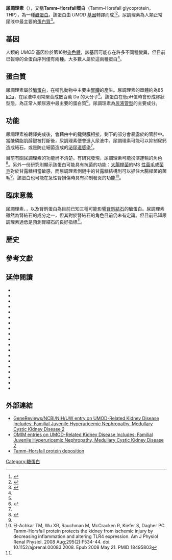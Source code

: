 {{Infobox_gene}}
'''尿調理素'''（{{lang|en|uromodulin}}），又稱'''Tamm–Horsfall蛋白'''（Tamm–Horsfall glycoprotein，THP），為一種[[醣蛋白|醣蛋白]]。該蛋白由 ''UMOD'' [[基因|基因]]轉譯而成<ref name="pmid8382593">{{cite journal | vauthors=Jeanpierre C, Whitmore SA, Austruy E, Cohen-Salmon M, Callen DF, Junien C | title = Chromosomal assignment of the uromodulin gene (UMOD) to 16p13.11 | journal=Cytogenet Cell Genet | volume = 62 | issue = 4 | pages = 185–7 |date=Mar 1993 | pmid = 8382593 | pmc =  | doi =10.1159/000133470  }}</ref><ref name="entrez">{{cite web| title = Entrez Gene: UMOD uromodulin (uromucoid, Tamm–Horsfall glycoprotein)| url = http://www.ncbi.nlm.nih.gov/sites/entrez?Db=gene&Cmd=ShowDetailView&TermToSearch=7369| accessdate = 2016-12-20| archive-date = 2010-03-07| archive-url = https://web.archive.org/web/20100307003540/http://www.ncbi.nlm.nih.gov/sites/entrez?Db=gene&Cmd=ShowDetailView&TermToSearch=7369| dead-url = no}}</ref>。尿調理素為人類正常尿液中最主要的[[蛋白質|蛋白質]]<ref name="Lau_2008">{{cite journal | vauthors=Lau WH, Leong WS, Ismail Z, Gam LH | title = Qualification and application of an ELISA for the determination of Tamm Horsfall protein (THP) in human urine and its use for screening of kidney stone disease | journal=Int. J. Biol. Sci. | volume = 4 | issue = 4 | pages = 215–22 | year = 2008 | pmid = 18695745 | pmc = 2500153 | doi=10.7150/ijbs.4.215}}</ref>。

== 基因 ==

人類的 ''UMOD'' 基因位於第16對[[染色體|染色體]]，該基因可能存在許多不同種變異，但目前已報導的全蛋白序列僅有兩種。大多數人屬於這兩種蛋白<ref name="entrez"/>。

== 蛋白質 ==
尿調理素屬於{{tsl|en|glycophosphatidylinositol|多醣磷脂肌醇錨定物||多醣磷脂肌醇錨定}}[[醣蛋白|醣蛋白]]，在哺乳動物中主要由[[腎臟|腎臟]]的{{tsl|en|thick ascending limb of the loop of Henle|亨耳氏套粗上升支}}產生。尿調理素的單體約為85 [[原子质量单位|kDa]]，在尿液中則常聚合成數百萬 Da 的大分子<ref name="Lau_2008"/>。該蛋白在低pH值時會形成膠狀型態，為正常人類尿液中最主要的蛋白質<ref name="Nagaraj_Mann_2011">{{cite journal | vauthors = Nagaraj N, Mann M | title = Quantitative analysis of the intra- and inter-individual variability of the normal urinary proteome | journal = J. Proteome Res. | volume = 10 | issue = 2 | pages = 637–45 |date=February 2011 | pmid = 21126025 | doi = 10.1021/pr100835s }}</ref>。尿調理素為[[管型_(尿液)|尿液管型]]的主要成分。

== 功能 ==
尿調理素被轉譯完成後，會藉由{{tsl|en|ectodomain|外結構域}}中的{{tsl|en|glycophosphatidylinositol|醣磷脂肌醇}}鍵與膜相接，剩下的部分會暴露於{{tsl|en|loop of Henle|亨耳氏套}}的管腔中。當醣磷脂肌醇鍵被打斷後，尿調理素便會進入尿液中。尿調理素可能可以抑制尿鈣造成結石，或是防止細菌造成的[[泌尿道感染|泌尿道感染]]<ref name="entrez"/>。

目前有關尿調理素的功能尚不清楚。有研究發現，尿調理素可能扮演運輸的角色<ref name="pmid15522986">{{cite journal | vauthors=Bachmann S, Mutig K, Bates J, Welker P, Geist B, Gross V, Luft FC, Alenina N, Bader M, Thiele BJ, Prasadan K, Raffi HS, Kumar S | title = Renal effects of Tamm-Horsfall protein (uromodulin) deficiency in mice | journal=Am. J. Physiol. Renal Physiol. | volume = 288 | issue = 3 | pages = F559–67 | year = 2005 | pmid = 15522986 | doi = 10.1152/ajprenal.00143.2004 }}</ref>。另外一份研究則顯示該蛋白可能具有抗菌的功能：[[大腸桿菌|大腸桿菌]]的MS [[性菌毛|性菌毛]]或[[菌毛|菌毛]]對於甘露糖相當敏感，而尿調理素側鏈中的甘露糖結構則可以抓住大腸桿菌的菌毛<ref name="Lau_2008" />。該蛋白也可能在急性腎損傷時具有抑制發炎的功能<ref>El-Achkar TM, Wu XR, Rauchman M, McCracken R, Kiefer S, Dagher PC. Tamm-Horsfall protein protects the kidney from ischemic injury by decreasing inflammation and altering TLR4 expression. Am J Physiol Renal Physiol. 2008 Aug;295(2):F534-44. doi: 10.1152/ajprenal.00083.2008. Epub 2008 May 21. PMID 18495803</ref>。

== 臨床意義 ==
尿調理素、{{le|尿橋蛋白|Uropontin}}，以及腎鈣蛋白為目前已知三種可能影響[[腎結石|腎鈣結石]]的醣蛋白。尿調理素雖然為腎結石的成分之一，但其對於腎結石的角色目前仍未有定論。但目前已知尿調理素過低是預測腎結石的良好指標<ref name="Lau_2008" />。

<!-- Defects in this gene are associated with the autosomal dominant renal disorders {{tsl|en|medullary cystic kidney disease||medullary cystic kidney disease-2}} (MCKD2) and familial juvenile hyperuricemic nephropathy (FJHN). These disorders are characterized by juvenile onset of [[高尿酸血症|hyperuricemia]], gout, and progressive renal failure.<ref name="entrez"/>

Antibodies to Tamm–Horsfall protein have been seen in various forms of [[腎炎|nephritis]] (e.g., [[多瑙河地區性家族性腎病|Balkan nephropathy]]), however, it remains unclear whether there is any pathophysiologic relevance to these findings.<ref name="pmid1762338">{{cite journal | vauthors=Vizjak A, Trnacević S, Ferluga D, Halilbasić A | title = Renal function, protein excretion, and pathology of Balkan endemic nephropathy. IV. Immunohistology | journal=Kidney Int. Suppl. | volume = 34 | pages = S68–74 |date=November 1991 | pmid = 1762338 }}</ref>

In [[多發性骨髓瘤|multiple myeloma]], there is often protein cast in the distal convoluted tubule and collecting duct of the kidneys, mainly consisting of immunoglobulin light chain known as {{tsl|en|Bence Jones protein||Bence Jones protein}}, but often also contain Tamm–Horsfall protein.<ref name="isbn0-7216-0265-7">{{cite book | vauthors=Abbas AK, Gerber R, Mitchell RS, Kumar V, Fausto N | title = Pocket companion to Robbins and Cotran Pathologic Basis of Disease | url=https://archive.org/details/pocketcompaniont00rich | edition = 7th | publisher=Saunders, Elsevier | location = Philadelphia, Pa | year = 2006 | origyear = | pages = [https://archive.org/details/pocketcompaniont00rich/page/353 353] | isbn = 0-7216-0265-7 }}</ref><ref name=Robbins>{{Cite book | veditors = Kumar V,  Abbas AK, Fauso N, Mitchell R | title = Robbins Basic Patholog | author = Aster JC | chapter = The Hematopoietic and Lymphoid Systems  | year = 2007 | publisher = Saunders/Elsevier | location = Philadelphia, PA | isbn = 1-4160-2973-7 | page = 455 | edition = 8th }}</ref> -->

== 歷史 ==
<!-- The [[醣蛋白|glycoprotein]] was first purified in 1952 by Igor Tamm and {{tsl|en|Frank Horsfall||Frank Horsfall}} from the urine of healthy individuals.<ref name="pmid14907962">{{cite journal | vauthors=Tamm I, Horsfall FL | title = A mucoprotein derived from human urine which reacts with influenza, mumps, and Newcastle disease viruses | url=https://archive.org/details/sim_journal-of-experimental-medicine_1952-01_95_1/page/71 | journal=J. Exp. Med. | volume = 95 | issue = 1 | pages = 71–97 |date=January 1952 | pmid = 14907962 | doi = 10.1084/jem.95.1.71 | pmc = 2212053 }}</ref> It was later detected in the [[尿|urine]] of all mammals studied.

In January 2016, its 3D structure was determined for the first time by researchers at Karolinska Institutet.<ref name="pmid26811476">{{cite journal | vauthors=Bokhove M, Nishimura K, Brunati M, Han L, de Sanctis D, Rampoldi L, Jovine L | title = A structured interdomain linker directs self-polymerization of human uromodulin | journal=Proc. Natl. Acad. Sci. U.S.A. | volume = 113 | issue = 6 | pages = 1552-1557 |date=2016 | pmid = 26811476 | doi = 10.1073/pnas.1519803113 | pmc = 4760807 }}</ref> -->


== 參考文獻 ==
{{reflist|35em}}

== 延伸閱讀 ==
{{refbegin|35em}}
*{{cite journal   |vauthors=Scolari F, Viola BF, Ghiggeri GM, etal |title=Towards the identification of (a) gene(s) for autosomal dominant medullary cystic kidney disease. |journal=J. Nephrol. |volume=16 |issue= 3 |pages= 321–8 |year= 2003 |pmid= 12832729 }}
*{{cite journal   |vauthors=Rindler MJ, Naik SS, Li N, etal |title=Uromodulin (Tamm-Horsfall glycoprotein/uromucoid) is a phosphatidylinositol-linked membrane protein. |journal=J. Biol. Chem. |volume=265 |issue= 34 |pages= 20784–9 |year= 1991 |pmid= 2249987 }}
*{{cite journal  | vauthors=Muchmore AV, Decker JM |title=Uromodulin: a unique 85-kilodalton immunosuppressive glycoprotein isolated from urine of pregnant women. |journal=Science |volume=229 |issue= 4712 |pages= 479–81 |year= 1985 |pmid= 2409603 |doi=10.1126/science.2409603  }}
*{{cite journal   |vauthors=Pennica D, Kohr WJ, Kuang WJ, etal |title=Identification of human uromodulin as the Tamm-Horsfall urinary glycoprotein. |journal=Science |volume=236 |issue= 4797 |pages= 83–8 |year= 1987 |pmid= 3453112 |doi=10.1126/science.3453112  }}
*{{cite journal   |vauthors=Hession C, Decker JM, Sherblom AP, etal |title=Uromodulin (Tamm-Horsfall glycoprotein): a renal ligand for lymphokines. |journal=Science |volume=237 |issue= 4821 |pages= 1479–84 |year= 1987 |pmid= 3498215 |doi=10.1126/science.3498215  }}
*{{cite journal   |vauthors=Prasadan K, Bates J, Badgett A, etal |title=Nucleotide sequence and peptide motifs of mouse uromodulin (Tamm-Horsfall protein)--the most abundant protein in mammalian urine. |journal=Biochim. Biophys. Acta |volume=1260 |issue= 3 |pages= 328–32 |year= 1995 |pmid= 7873609 |doi=10.1016/0167-4781(94)00240-4}}
*{{cite journal  | vauthors=Huang ZQ, Kirk KA, Connelly KG, Sanders PW |title=Bence Jones proteins bind to a common peptide segment of Tamm-Horsfall glycoprotein to promote heterotypic aggregation. |journal=J. Clin. Invest. |volume=92 |issue= 6 |pages= 2975–83 |year= 1994 |pmid= 8254051 |doi=10.1172/JCI116920  | pmc=288501  }}
*{{cite journal  | vauthors=Rhodes DC, Hinsman EJ, Rhodes JA |title=Tamm-Horsfall glycoprotein binds IgG with high affinity. |journal=Kidney Int. |volume=44 |issue= 5 |pages= 1014–21 |year= 1994 |pmid= 8264130 |doi=10.1038/ki.1993.343  }}
*{{cite journal   |vauthors=Fukushima K, Watanabe H, Takeo K, etal |title=N-linked sugar chain structure of recombinant human lymphotoxin produced by CHO cells: the functional role of carbohydrate as to its lectin-like character and clearance velocity. |journal=Arch. Biochem. Biophys. |volume=304 |issue= 1 |pages= 144–53 |year= 1993 |pmid= 8323280 |doi= 10.1006/abbi.1993.1332 }}
*{{cite journal  | vauthors=Thomas DB, Davies M, Peters JR, Williams JD |title=Tamm Horsfall protein binds to a single class of carbohydrate specific receptors on human neutrophils. | url=https://archive.org/details/sim_kidney-international_1993-08_44_2/page/423 |journal=Kidney Int. |volume=44 |issue= 2 |pages= 423–9 |year= 1993 |pmid= 8397318 |doi=10.1038/ki.1993.260  }}
*{{cite journal  | vauthors=Badgett A, Kumar S |title=Phylogeny of Tamm-Horsfall protein. |journal=Urol. Int. |volume=61 |issue= 2 |pages= 72–5 |year= 1999 |pmid= 9873244 |doi=10.1159/000030292  }}
*{{cite journal  | vauthors=van Rooijen JJ, Voskamp AF, Kamerling JP, Vliegenthart JF |title=Glycosylation sites and site-specific glycosylation in human Tamm-Horsfall glycoprotein. |journal=Glycobiology |volume=9 |issue= 1 |pages= 21–30 |year= 1999 |pmid= 9884403 |doi=10.1093/glycob/9.1.21  }}
*{{cite journal   |vauthors=Scolari F, Puzzer D, Amoroso A, etal |title=Identification of a new locus for medullary cystic disease, on chromosome 16p12. |url=https://archive.org/details/sim_american-journal-of-human-genetics_1999-06_64_6/page/1655 |journal=Am. J. Hum. Genet. |volume=64 |issue= 6 |pages= 1655–60 |year= 1999 |pmid= 10330352 |doi=10.1086/302414  | pmc=1377908  }}
*{{cite journal   |vauthors=Kamatani N, Moritani M, Yamanaka H, etal |title=Localization of a gene for familial juvenile hyperuricemic nephropathy causing underexcretion-type gout to 16p12 by genome-wide linkage analysis of a large family. |journal=Arthritis Rheum. |volume=43 |issue= 4 |pages= 925–9 |year= 2000 |pmid= 10765940 |doi= 10.1002/1529-0131(200004)43:4<925::AID-ANR26>3.0.CO;2-B }}
*{{cite journal   |vauthors=Pirulli D, Puzzer D, De Fusco M, etal |title=Molecular analysis of uromodulin and SAH genes, positional candidates for autosomal dominant medullary cystic kidney disease linked to 16p12. |journal=J. Nephrol. |volume=14 |issue= 5 |pages= 392–6 |year= 2002 |pmid= 11730273 }}
*{{cite journal   |vauthors=Menozzi FD, Debrie AS, Tissier JP, etal |title=Interaction of human Tamm-Horsfall glycoprotein with Bordetella pertussis toxin. |journal=Microbiology (Reading, Engl.) |volume=148 |issue= Pt 4 |pages= 1193–201 |year= 2002 |pmid= 11932463 | doi = 10.1099/00221287-148-4-1193 }}
*{{cite journal   |vauthors=Zbikowska HM, Soukhareva N, Behnam R, etal |title=Uromodulin promoter directs high-level expression of biologically active human alpha1-antitrypsin into mouse urine. |journal=Biochem. J. |volume=365 |issue= Pt 1 |pages= 7–11 |year= 2002 |pmid= 11982485 |doi= 10.1042/BJ20020643  | pmc=1222653 }}
*{{cite journal   |vauthors=Hart TC, Gorry MC, Hart PS, etal |title=Mutations of the UMOD gene are responsible for medullary cystic kidney disease 2 and familial juvenile hyperuricaemic nephropathy. |journal=J. Med. Genet. |volume=39 |issue= 12 |pages= 882–92 |year= 2003 |pmid= 12471200 |doi=10.1136/jmg.39.12.882  | pmc=1757206  }}
*{{cite journal   |vauthors=Strausberg RL, Feingold EA, Grouse LH, etal |title=Generation and initial analysis of more than 15,000 full-length human and mouse cDNA sequences. |journal=Proc. Natl. Acad. Sci. U.S.A. |volume=99 |issue= 26 |pages= 16899–903 |year= 2003 |pmid= 12477932 |doi= 10.1073/pnas.242603899  | pmc=139241 }}
{{refend}}

==外部連結==
* [http://www.ncbi.nlm.nih.gov/bookshelf/br.fcgi?book=gene&part=mckd2  GeneReviews/NCBI/NIH/UW entry on UMOD-Related Kidney Disease Includes: Familial Juvenile Hyperuricemic Nephropathy, Medullary Cystic Kidney Disease 2] {{Wayback|url=http://www.ncbi.nlm.nih.gov/bookshelf/br.fcgi?book=gene&part=mckd2 |date=20100610121240 }}
* [http://www.ncbi.nlm.nih.gov/omim/162000,191845,603860,609886,162000,191845,603860,609886  OMIM entries on UMOD-Related Kidney Disease Includes: Familial Juvenile Hyperuricemic Nephropathy, Medullary Cystic Kidney Disease 2]   
* [http://www.mcw.edu/chorus/to-go/02058.html Tamm–Horsfall protein deposition] {{Webarchive|url=https://archive.today/20070624010221/http://www.mcw.edu/chorus/to-go/02058.html |date=2007-06-24 }}

{{DEFAULTSORT:Tamm-Horsfall protein}}
[[Category:糖蛋白|Category:糖蛋白]]